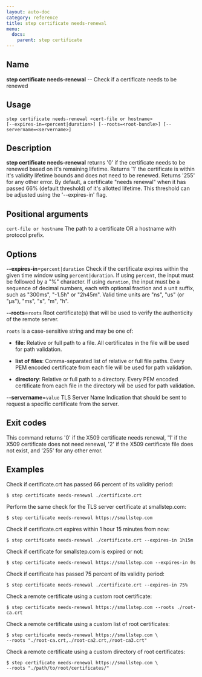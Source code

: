 ```yaml
---
layout: auto-doc
category: reference
title: step certificate needs-renewal
menu:
  docs:
    parent: step certificate
---
```


## Name
**step certificate needs-renewal** -- Check if a certificate needs to be renewed

## Usage

```raw
step certificate needs-renewal <cert-file or hostname>
[--expires-in=<percent|duration>] [--roots=<root-bundle>] [--servername=<servername>]
```

## Description

**step certificate needs-renewal** returns '0' if the certificate needs
to be renewed based on it's remaining lifetime. Returns '1' the certificate is
within it's validity lifetime bounds and does not need to be renewed. Returns
'255' for any other error. By default, a certificate "needs renewal" when it has
passed 66% (default threshold) of it's allotted lifetime. This threshold can be
adjusted using the '--expires-in' flag.

## Positional arguments

`cert-file or hostname`
The path to a certificate OR a hostname with protocol prefix.

## Options


**--expires-in**=`percent|duration`
Check if the certificate expires within the given time window
using `percent|duration`. If using `percent`, the input must be followed by a "%"
character. If using `duration`, the input must be a sequence of decimal numbers,
each with optional fraction and a unit suffix, such as "300ms", "-1.5h" or "2h45m".
Valid time units are "ns", "us" (or "µs"), "ms", "s", "m", "h".

**--roots**=`roots`
Root certificate(s) that will be used to verify the
authenticity of the remote server.

`roots` is a case-sensitive string and may be one of:

- **file**: Relative or full path to a file. All certificates in the file will be used for path validation.

- **list of files**: Comma-separated list of relative or full file paths. Every PEM encoded certificate from each file will be used for path validation.

- **directory**: Relative or full path to a directory. Every PEM encoded certificate from each file in the directory will be used for path validation.

**--servername**=`value`
TLS Server Name Indication that should be sent to request a specific certificate from the server.

## Exit codes

This command returns '0' if the X509 certificate needs renewal, '1' if the
X509 certificate does not need renewal, '2' if the X509 certificate file does not
exist, and '255' for any other error.

## Examples

Check if certificate.crt has passed 66 percent of its validity period:
```shell
$ step certificate needs-renewal ./certificate.crt
```

Perform the same check for the TLS server certificate at smallstep.com:
```shell
$ step certificate needs-renewal https://smallstep.com
```

Check if certificate.crt expires within 1 hour 15 minutes from now:
```shell
$ step certificate needs-renewal ./certificate.crt --expires-in 1h15m
```

Check if certificate for smallstep.com is expired or not:
```shell
$ step certificate needs-renewal https://smallstep.com --expires-in 0s
```

Check if certificate has passed 75 percent of its validity period:
```shell
$ step certificate needs-renewal ./certificate.crt --expires-in 75%
```

Check a remote certificate using a custom root certificate:
```shell
$ step certificate needs-renewal https://smallstep.com --roots ./root-ca.crt
```

Check a remote certificate using a custom list of root certificates:
```shell
$ step certificate needs-renewal https://smallstep.com \
--roots "./root-ca.crt,./root-ca2.crt,/root-ca3.crt"
```

Check a remote certificate using a custom directory of root certificates:
```shell
$ step certificate needs-renewal https://smallstep.com \
--roots "./path/to/root/certificates/"
```


